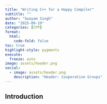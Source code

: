 ```yaml
---
title: "Writing C++ for a Happy Compiler"
subtitle: ""
author: "Swayam Singh"
date: "2025-09-19"
categories: [CPP]
format:
  html:
    code-fold: false
toc: true
highlight-style: pygments
execute:
  freeze: auto
image: assets/header.png
social:
  - image: assets/header.png
    description: "Header: Cooperative Groups"
---
```


## Introduction
